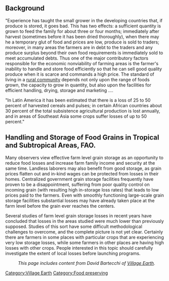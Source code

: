 == Background ==
"Experience has taught the small grower in the developing countries that, if produce is stored, it goes bad. This has two effects: a sufficient quantity is grown to feed the family for about three or four months; immediately after harvest (sometimes before it has been dried thoroughly), when there may he a temporary glut of food and prices are low, produce is sold to traders; moreover, in many areas the farmers are in debt to the traders and any produce surplus beyond their own food requirements is immediately sold to meet accumulated debts. Thus one of the major contributory factors responsible for the economic nonviability of farming areas is the farmer's inability to handle and store food efficiently so that he can sell good quality produce when it is scarce and commands a high price. The standard of living in a [[rural community]] depends not only upon the range of foods grown, the capacity to grow in quantity, but also upon the facilities for efficient handling, drying, storage and marketing ....

"In Latin America it has been estimated that there is a loss of 25 to 50 percent of harvested cereals and pulses; in certain African countries about 30 percent of the total subsistence agricultural production is lost annually, and in areas of Southeast Asia some crops suffer losses of up to 50 percent."

== Handling and Storage of Food Grains in Tropical and Subtropical Areas, FAO. ==

Many observers view effective farm level grain storage as an opportunity to reduce food losses and increase farm family income and security at the same time. Landless laborers may also benefit from good storage, as grain prices flatten out and in-kind wages can be protected from losses in their homes. Centralized government grain storage facilities frequently have proven to be a disappointment, suffering from poor quality control on incoming grain (with resulting high in-storage loss rates) that leads to low prices paid to the farmers. Even with smoothly functioning large-scale grain storage facilities substantial losses may have already taken place at the farm level before the grain ever reaches the centers.

Several studies of farm level grain storage losses in recent years have concluded that losses in the areas studied were much lower than previously supposed.{{fact}} Studies of this sort have some difficult methodological challenges to overcome, and the complete picture is not yet clear. Certainly there are farmers in some places with particular crops that are experiencing very low storage losses, while some farmers in other places are having high losses with other crops. People interested in this topic should carefully investigate the extent of local losses before launching programs.





:''This page includes content from David Bartecchi of [[Village Earth]].''

[[Category:Village Earth]]
[[Category:Food preserving]]